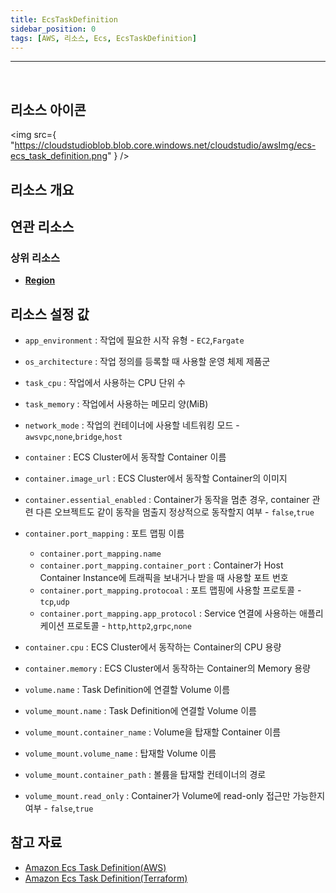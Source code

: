```yaml
---
title: EcsTaskDefinition
sidebar_position: 0
tags: [AWS, 리소스, Ecs, EcsTaskDefinition]
---
```


<hr />
<br />

## 리소스 아이콘

<img
    src={
        "https://cloudstudioblob.blob.core.windows.net/cloudstudio/awsImg/ecs-ecs_task_definition.png"
    }
/>

## 리소스 개요


## 연관 리소스

### 상위 리소스

-   [**Region**](https://docs.cstudio.app/docs/resource/aws/Base/Region)


## 리소스 설정 값

-   `app_environment` : 작업에 필요한 시작 유형 - `EC2`,`Fargate`
-   `os_architecture` : 작업 정의를 등록할 때 사용할 운영 체제 제품군
-   `task_cpu` : 작업에서 사용하는 CPU 단위 수
-   `task_memory` : 작업에서 사용하는 메모리 양(MiB)
-   `network_mode` : 작업의 컨테이너에 사용할 네트워킹 모드 - `awsvpc`,`none`,`bridge`,`host`
-   `container` : ECS Cluster에서 동작할 Container 이름
-   `container.image_url` : ECS Cluster에서 동작할 Container의 이미지
-   `container.essential_enabled` : Container가 동작을 멈춘 경우, container 관련 다른 오브젝트도 같이 동작을 멈출지 정상적으로 동작할지 여부 - `false`,`true`
-   `container.port_mapping` : 포트 맵핑 이름
    -   `container.port_mapping.name`
    -   `container.port_mapping.container_port` : Container가 Host Container Instance에 트래픽을 보내거나 받을 때 사용할 포트 번호
    -   `container.port_mapping.protocoal` : 포트 맵핑에 사용할 프로토콜 - `tcp`,`udp`
    -   `container.port_mapping.app_protocol` : Service 연결에 사용하는 애플리케이션 프로토콜 - `http`,`http2`,`grpc`,`none`
-   `container.cpu` : ECS Cluster에서 동작하는 Container의 CPU 용량
-   `container.memory` : ECS Cluster에서 동작하는 Container의 Memory 용량

-   `volume.name` : Task Definition에 연결할 Volume 이름
-   `volume_mount.name` : Task Definition에 연결할 Volume 이름
-   `volume_mount.container_name` : Volume을 탑재할 Container 이름
-   `volume_mount.volume_name` : 탑재할 Volume 이름
-   `volume_mount.container_path` : 볼륨을 탑재할 컨테이너의 경로
-   `volume_mount.read_only` : Container가 Volume에 read-only 접근만 가능한지 여부 - `false`,`true`


  

## 참고 자료

-   [Amazon Ecs Task Definition(AWS)](https://docs.aws.amazon.com/ko_kr/AmazonECS/latest/developerguide/task_definitions.html)
-   [Amazon Ecs Task Definition(Terraform)](https://registry.terraform.io/providers/hashicorp/aws/latest/docs/resources/ecs_task_definition)
